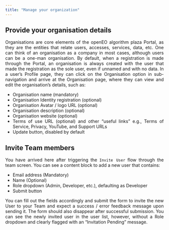 ```yaml
---
title: "Manage your organization"
---
```


<div style="text-align: justify">

## Provide your organisation details

Organisations are core elements of the openEO algorithm plaza Portal, as they are the entities that relate users, accesses, services, data, etc. 
One can think of an organisation as a company in most cases, although users can be a one-man organisation.
By default, when a registration is made through the Portal, an organisation is always created with the user that made the registration as the sole user, even if unnamed and with no data.
In a user’s Profile page, they can click on the Organisation option in sub-navigation and arrive at the Organisation page, where they can view and edit the organisation's details, such as:

* Organisation name (mandatory)
* Organisation Identity registration (optional)
* Organisation Avatar / logo URL (optional)
* Organisation description (optional)
* Organisation website (optional)
* Terms of use URL (optional) and other “useful links” e.g., Terms of Service, Privacy, YouTube, and Support URLs
* Update button, disabled by default

## Invite Team members

You have arrived here after triggering the ```Invite User``` flow through the team screen. You can see a content block to add a new user that contains:

* Email address (Mandatory)
* Name (Optional)
* Role dropdown (Admin, Developer, etc.), defaulting as Developer
* Submit button

You can fill out the fields accordingly and submit the form to invite the new User to your Team and expect a success / error feedback message upon sending it. 
The form should also disappear after successful submission.
You can see the newly invited user in the user list, however, without a Role dropdown and clearly flagged with an “Invitation Pending” message.

</div>